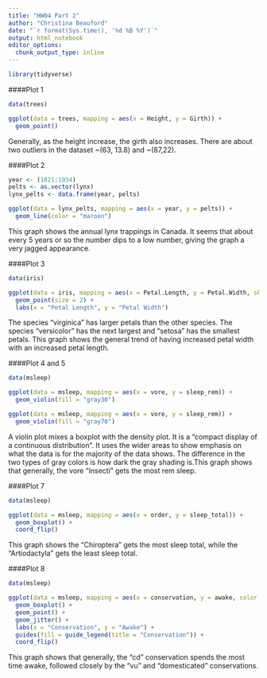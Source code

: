 ```yaml
---
title: "HW04 Part 2"
author: "Christina Beauford"
date: "`r format(Sys.time(), '%d %B %Y')`"
output: html_notebook
editor_options: 
  chunk_output_type: inline
---
```


```r
library(tidyverse)
```


####Plot 1
```r
data(trees)
```

```r
ggplot(data = trees, mapping = aes(x = Height, y = Girth)) +
  geom_point()
```
Generally, as the height increase, the girth also increases. There are about two outliers in the dataset ~(63, 13.8) and ~(87,22).

####Plot 2
```r
year <- (1821:1934)
pelts <- as.vector(lynx)
lynx_pelts <- data.frame(year, pelts)
```

```r
ggplot(data = lynx_pelts, mapping = aes(x = year, y = pelts)) +
  geom_line(color = "maroon")
```
This graph shows the annual lynx trappings in Canada. It seems that about every 5 years or so the number dips to a low number, giving the graph a very jagged appearance.

####Plot 3
```r
data(iris)
```

```r
ggplot(data = iris, mapping = aes(x = Petal.Length, y = Petal.Width, shape = Species, color = Species)) +
  geom_point(size = 2) +
  labs(x = "Petal Length", y = "Petal Width")
```
The species "virginica" has larger petals than the other species. The species "versicolor" has the next largest and "setosa" has the smallest petals. This graph shows the general trend of having increased petal width with an increased petal length.


####Plot 4 and 5
```r
data(msleep)
```

```r
ggplot(data = msleep, mapping = aes(x = vore, y = sleep_rem)) +
  geom_violin(fill = "gray30")
```

```r
ggplot(data = msleep, mapping = aes(x = vore, y = sleep_rem)) +
  geom_violin(fill = "gray70")
```

A violin plot mixes a boxplot with the density plot. It is a "compact display of a continuous distribution". It uses the wider areas to show emphasis on what the data is for the majority of the data shows. The difference in the two types of gray colors is how dark the gray shading is.This graph shows that generally, the vore "insecti" gets the most rem sleep.

####Plot 7
```r
data(msleep)
```

```r
ggplot(data = msleep, mapping = aes(x = order, y = sleep_total)) +
  geom_boxplot() +
  coord_flip()
```

This graph shows the "Chiroptera" gets the most sleep total, while the "Artiodactyla" gets the least sleep total.

####Plot 8
```r
data(msleep)
```

```r
ggplot(data = msleep, mapping = aes(x = conservation, y = awake, color = conservation)) +
  geom_boxplot() + 
  geom_point() +
  geom_jitter() + 
  labs(x = "Conservation", y = "Awake") +
  guides(fill = guide_legend(title = "Conservation")) + 
  coord_flip()
```

This graph shows that generally, the "cd" conservation spends the most time awake, followed closely by the "vu" and "domesticated" conservations. 


